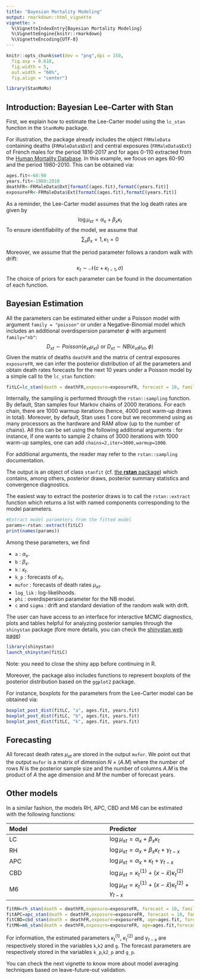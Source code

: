 ---
title: "Bayesian Mortality Modeling"
output: rmarkdown::html_vignette
vignette: >
  %\VignetteIndexEntry{Bayesian Mortality Modeling}
  %\VignetteEngine{knitr::rmarkdown}
  %\VignetteEncoding{UTF-8}
---

```{r, include = FALSE}
knitr::opts_chunk$set(dev = "png",dpi = 150,
  fig.asp = 0.618,
  fig.width = 5,
  out.width = "60%",
  fig.align = "center")
```

```{r setup}
library(StanMoMo)
```



## Introduction: Bayesian Lee-Carter with Stan

First, we explain how to estimate the Lee-Carter model using the `lc_stan` function in the `StanMoMo` package.

For illustration, the package already includes the object `FRMaleData` containing deaths (`FRMaleData$Dxt`) and central exposures (`FRMaleData$Ext`) of French males for the period 1816-2017 and for ages 0-110 extracted from the [Human Mortality Database](https://www.mortality.org/). In this example, we focus on ages 60-90 and the period 1980-2010. This can be obtained via: 

```{r}
ages.fit<-60:90
years.fit<-1980:2010
deathFR<-FRMaleData$Dxt[formatC(ages.fit),formatC(years.fit)]
exposureFR<-FRMaleData$Ext[formatC(ages.fit),formatC(years.fit)]
```


As a reminder, the Lee-Carter model assumes that the log death rates are given by 
$$ 
\log \mu_{xt}=\alpha_x+\beta_x \kappa_t
$$
To ensure identifiability of the model, we assume that 
$$
\sum_x \beta_x=1,\kappa_1=0
$$

Moreover, we assume that the period parameter follows a random walk with drift:
$$ 
\kappa_t \sim \mathcal{N}(c+ \kappa_{t-1},\sigma)
$$
The choice of priors for each parameter can be found in the documentation of each function.

## Bayesian Estimation

All the parameters can be estimated either under a Poisson model with argument `family = "poisson"` or under a Negative-Binomial model which includes an additional overdispersion parameter $\phi$ with argument `family="nb"`:
$$
D_{xt} \sim Poisson (e_{xt}\mu_{xt}) \text{ or } D_{xt} \sim NB (e_{xt}\mu_{xt},\phi)
$$
Given the matrix of deaths `deathFR` and the matrix of central exposures `exposureFR`, we can infer the posterior distribution of all the parameters and obtain death rates forecasts for the next 10 years under a Poisson model by a simple call to the `lc_stan` function: 

```{r}
fitLC=lc_stan(death = deathFR,exposure=exposureFR, forecast = 10, family = "poisson",chains=1,iter=1000,cores=1)
```

Internally, the sampling is performed through the `rstan::sampling` function. By default, Stan samples four Markov chains of 2000 iterations. For each chain, there are 1000 warmup iterations (hence, 4000 post warm-up draws in total). Moreover, by default, Stan uses 1 core but we recommend using as many processors as the hardware and RAM allow (up to the number of chains). All this can be set using the following additional arguments : for instance, if one wants to sample 2 chains of 3000 iterations with 1000 warm-up samples, one can add `chains=2,iter=3000,warmup=1000`.

For additional arguments, the reader may refer to the `rstan::sampling` documentation.

The output is an object of class `stanfit` (cf. [the **rstan** package](https://mc-stan.org/rstan/articles/stanfit_objects.html)) which contains, among others, posterior draws, posterior summary statistics and convergence diagnostics. 

The easiest way to extract the posterior draws is to call the `rstan::extract` function which returns a list with named components corresponding to the model parameters.
```{r,warning=FALSE}
#Extract model parameters from the fitted model
params<-rstan::extract(fitLC)
print(names(params))
```

Among these parameters, we find

* `a` : $\alpha_x$.
* `b` : $\beta_x$.
* `k` : $\kappa_t$.
* `k_p` : forecasts of $\kappa_t$.
* `mufor` : forecasts of death rates $\mu_{xt}$.
* `log_lik` : log-likelihoods.
* `phi` : overdispersion parameter for the NB model. 
* `c` and `sigma` : drift and standard deviation of the random walk with drift.

The user can have access to an interface for interactive MCMC diagnostics, plots and tables helpful for analyzing posterior samples through the `shinystan` package (fore more details, you can check the [shinystan web page](http://mc-stan.org/shinystan/))

```{r,eval=FALSE}
library(shinystan)
launch_shinystan(fitLC)
```
Note: you need to close the shiny app before continuing in R.

Moreover, the package also includes functions to represent boxplots of the posterior distribution  based on the `ggplot2` package.

For instance, boxplots for the parameters from the Lee-Carter model can be obtained via:

```{r , echo=TRUE,warning=FALSE}
boxplot_post_dist(fitLC, "a", ages.fit, years.fit)
boxplot_post_dist(fitLC, "b", ages.fit, years.fit)
boxplot_post_dist(fitLC, "k", ages.fit, years.fit)
```

## Forecasting

All forecast death rates $\mu_{xt}$ are stored in the output `mufor`. We point out that the output `mufor` is a matrix of dimension $N$ $\times$ $(A . M)$ where  the number of rows $N$ is the posterior sample size and the number of columns $A.M$ is the product of $A$ the age dimension and $M$ the number of forecast years.


## Other models

In a similar fashion, the models RH, APC, CBD and M6 can be estimated with the following functions: 

| Model| Predictor | 
|:------|:-----|
|   LC  |  $\log \mu_{xt} = \alpha_x + \beta_x\kappa_t$ | 
|   RH  |  $\log \mu_{xt} = \alpha_x + \beta_x\kappa_t+\gamma_{t-x}$ | 
|   APC |  $\log \mu_{xt} = \alpha_x + \kappa_t +\gamma_{t-x}$ |   
|   CBD |  $\log \mu_{xt} = \kappa_t^{(1)} + (x-\bar{x})\kappa_t^{(2)}$ |   
|   M6  |  $\log \mu_{xt} = \kappa_t^{(1)} + (x-\bar{x})\kappa_t^{(2)}+\gamma_{t-x}$ |   

```{r,eval=FALSE}
fitRH=rh_stan(death = deathFR,exposure=exposureFR, forecast = 10, family = "poisson",cores=4)
fitAPC=apc_stan(death = deathFR,exposure=exposureFR, forecast = 10, family = "poisson",cores=4)
fitCBD=cbd_stan(death = deathFR,exposure=exposureFR, age=ages.fit, forecast=10,family = "poisson",cores=4)
fitM6=m6_stan(death = deathFR,exposure=exposureFR, age=ages.fit,forecast = 10, family = "poisson",cores=4)
```

For information, the estimated parameters $\kappa_t^{(1)}$, $\kappa_t^{(2)}$ and $\gamma_{t-x}$ are respectively stored in the variables `k`,`k2` and `g`. The forecast parameters are respectively stored in the variables `k_p`,`k2_p` and `g_p`.

You can check the next vignette to know more about model averaging techniques based on leave-future-out validation.

